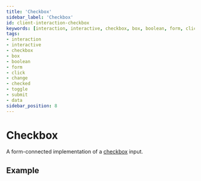 ```yaml
---
title: 'Checkbox'
sidebar_label: 'Checkbox'
id: client-interaction-checkbox
keywords: [interaction, interactive, checkbox, box, boolean, form, click, change, checked, toggle, submit, data]
tags:
- interaction
- interactive
- checkbox
- box
- boolean
- form
- click
- change
- checked
- toggle
- submit
- data
sidebar_position: 8
---
```



# Checkbox

A form-connected implementation of a [checkbox](https://developer.mozilla.org/en-US/docs/Web/HTML/Element/input/checkbox) input.

## Example

<CheckboxDemo />
